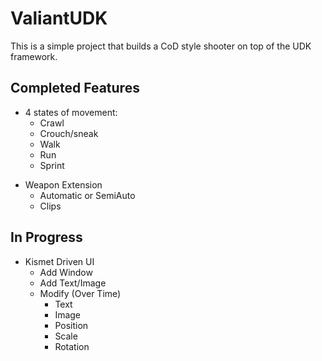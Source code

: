 =ValiantUDK=

This is a simple project that builds a CoD style shooter on top of the UDK framework.

==Completed Features==
*4 states of movement:
**Crawl
**Crouch/sneak
**Walk
**Run
**Sprint

*Weapon Extension
**Automatic or SemiAuto
**Clips




==In Progress==
*Kismet Driven UI
**Add Window
**Add Text/Image
**Modify (Over Time)
***Text
***Image
***Position
***Scale
***Rotation